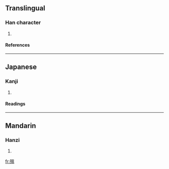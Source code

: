 ==Translingual==
===Han character===
{{Han char|rn=78|rad=歹|as=10|sn=14|four=1621<sub>7</sub>|canj=一弓日月廿 (MNABT), 一弓田人廿 (MNWOT)}}
# {{defn|Han|sort=歹10}}
====References====
{{Han ref|kx=0582.250|dkj=16536|dj=0975.220|hdz=21391.060|uh=6B9F|ud=27551|bh=E267|bd=57959}}

----
==Japanese==
===Kanji===
{{ja-kanji|grade=|rs=歹10}}
# {{defn|Japanese}} 
====Readings====
{{ja-readings|on=[[おつ]] (otsu), [[おち]] (ochi), [[おん]] (on)|kun=}}

----
==Mandarin==
===Hanzi===
{{cmn-hanzi|pin=[[wēn]] (wen1)|wg=wen<sup>1</sup>}}
# {{defn|Mandarin}}

[[fr:殟]]